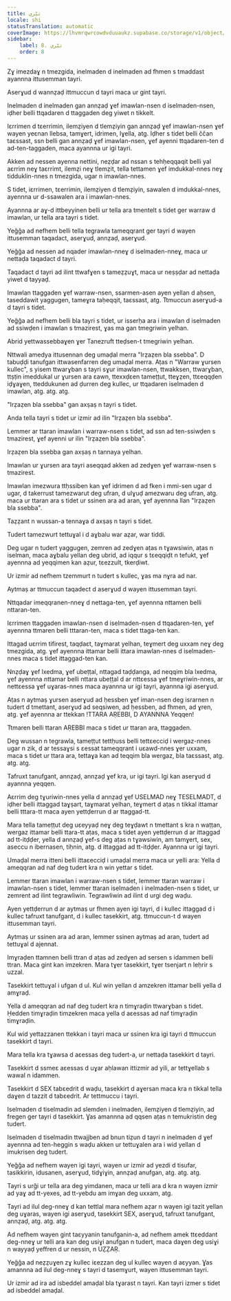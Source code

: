 ```yaml
---
title: تيّري
locale: shi
statusTranslation: automatic
coverImage: https://lhvmrqwrcowdvduuaukz.supabase.co/storage/v1/object/public/strapi-uploads/small_cover-educacion-fundamental.webp-2d51a7828a2b1309555be27f7e2a61a0.webp
sidebar:
    label: 8. تيّري
    order: 8
---
```

Zɣ imezdaɣ n tmezgida, inelmaden d inelmaden ad fhmen s tmaddast ayannna ittusemman tayri.

Aserɣud d wannẓaḍ ittmuccun d tayri maca ur gint tayri.

Inelmaden d inelmaden gan annẓaḍ ɣef imawlan-nsen d iselmaden-nsen, iḍher belli ttqadaren d ttaggaden deg yiwet n tikkelt.

Iɛrrimen d tɛerrimin, ilemẓiyen d tlemẓiyin gan annẓaḍ ɣef imawlan-nsen ɣef wayen yeɛnan llebsa, tamɣert, idrimen, lɣella, atg. Iḍher s tidet belli ččan taɛssast, ssn belli gan annẓaḍ ɣef imawlan-nsen, ɣef ayenni ttqadaren-ten d ad-ten-taggaden, maca ayannna ur igi tayri.

Akken ad nessen ayenna nettini, neẓḍar ad nssan s tehḥeqqaqit belli yal aɛrrim neɣ taɛrrimt, ilemẓi neɣ tlemẓit, tella tettamen ɣef imdukkal-nnes neɣ tidduklin-nnes n tmezgida, ugar n imawlan-nnes.

S tidet, iɛrrimen, tɛerrimin, ilemẓiyen d tlemẓiyin, sawalen d imdukkal-nnes, ayennna ur d-ssawalen ara i imawlan-nnes.

Ayannna ar aɣ-d ittbeyyinen belli ur tella ara tmentelt s tidet ger warraw d imawlan, ur tella ara tayri s tidet.

Yeǧǧa ad nefhem belli tella tegrawla tameqqrant ger tayri d wayen ittusemman taqadact, aserɣud, annẓaḍ, aserɣud.

Yeǧǧa ad nessen ad nqader imawlan-nneɣ d iselmaden-nneɣ, maca ur nettaḍa taqadact d tayri.

Taqadact d tayri ad ilint ttwafɣen s tameẓẓuɣt, maca ur neṣṣḍar ad nettaḍa yiwet d tayyaḍ.

Imawlan ttaggaden ɣef warraw-nsen, ssarmen-asen ayen yellan d aḥsen, taseddawit yaggugen, tameɣra taḥeqqit, taɛssast, atg. Ttmuccun aserɣud-a d tayri s tidet.

Yeǧǧa ad nefhem belli bla tayri s tidet, ur isserḥa ara i imawlan d iselmaden ad ssiwḍen i imawlan s tmazirest, ɣas ma gan tmegriwin yelhan.

Abrid yettwassebbaɣen ɣer Tanezruft tteḍsen-t tmegriwin yelhan.

Nttwali amedya ittusennan deg umaḍal merra "Irẓaẓen bla ssebba". D tabuḍḍi tanufgan ittwasenfarren deg umaḍal merra. Aṭas n "Warraw ɣursen kullec", s yisem ttwarɣban s tayri sɣur imawlan-nsen, ttwakksen, ttwarɣban, ttṣṭin imeddukal ur ɣursen ara ɛawn, ttexxḍɛen tameṭṭut, tteɣẓen, ttɛeqqḍen iḍɣaɣen, tteddukunen ad ḍurren deg kullec, ur ttqadaren iselmaden d imawlan, atg. atg. atg.

"Irẓaẓen bla ssebba" gan axṣaṣ n tayri s tidet.

Anda tella tayri s tidet ur izmir ad ilin "Irẓaẓen bla ssebba".

Lemmer ar ttaran imawlan i warraw-nsen s tidet, ad ssn ad ten-ssiwḍen s tmazirest, ɣef ayenni ur ilin "Irẓaẓen bla ssebba".

Irẓaẓen bla ssebba gan axṣaṣ n tannaya yelhan.

Imawlan ur ɣursen ara tayri aseqqad akken ad zedɣen ɣef warraw-nsen s tmazirest.

Imawlan imezwura ttḥssiben kan ɣef idrimen d ad fken i mmi-sen ugar d ugar, d takerrust tamezwarut deg ufran, d ulɣuḍ amezwaru deg ufran, atg. maca ur ttaran ara s tidet ur ssinen ara ad aran, ɣef ayennna llan "Irẓaẓen bla ssebba".

Taẓẓant n wussan-a tennaɣa d axṣaṣ n tayri s tidet.

Tudert tamezwurt tettuɣal i d aɣbalu war aẓar, war tiddi.

Deg ugar n tudert yaggugen, zemren ad zedɣen aṭas n tɣawsiwin, aṭas n iselman, maca aɣbalu yellan deg ubrid, ad iqqur s tɛeqqiḍt n tefukt, ɣef ayennna ad yeqqimen kan aẓur, tɛezzult, tkerḍiwt.

Ur izmir ad nefhem tzemmurt n tudert s kullec, ɣas ma nɣra ad nar.

Aytmaṣ ar ttmuccun taqadect d aserɣud d wayen ittusemman tayri.

Nttqadar imeqqranen-nneɣ d nettaga-ten, ɣef ayennna nttamen belli nttaran-ten.

Iɛrrimen ttaggaden imawlan-nsen d iselmaden-nsen d ttqadaren-ten, ɣef ayennna ttmaren belli tttaran-ten, maca s tidet ttaga-ten kan.

Ittagad uɛrrim tifirest, taqḍaɛt, taɣmarat yelhan, teɣmert deg uxxam neɣ deg tmezgida, atg. ɣef ayennna ittamar belli ittara imawlan-nnes d iselmaden-nnes maca s tidet ittaggad-ten kan.

Nnẓḍaɣ ɣef lxedma, ɣef ubeṭṭal, nttagad taḍḍanga, ad neqqim bla lxedma, ɣef ayennna nttamar belli nttara ubeṭṭal d ar nttɛessa ɣef tmeɣriwin-nnes, ar nettɛessa ɣef uɣaras-nnes maca ayannna ur igi tayri, ayannna igi aserɣud.

Aṭas n aytmaṣ ɣursen aserɣud ad ḥessben ɣef iman-nsen deg israrnen n tudert d tmettant, aserɣud ad seqsiwen, ad ḥessben, ad fhmen, ad ɣren, atg. ɣef ayennna ar ttekkan !TTARA AṚEBBI, D AYANNNA Yeqqen!

Ttmaren belli ttaran AṚEBBI maca s tidet ur ttaran ara, ttaggaden.

Deg wussan n tegrawla, tameṭṭut tettḥuss belli tettɛecciḍ i wergaz-nnes ugar n zik, d ar tessaɣsi s ɛessat tameqqrant i uɛawd-nnes ɣer uxxam, maca s tidet ur ttara ara, tettaɣa kan ad teqqim bla wergaz, bla taɛssast, atg. atg. atg.

Tafruxt tanufgant, annẓaḍ, annẓaḍ ɣef kra, ur igi tayri. Igi kan aserɣud d ayannna yeqqen.

Aɛrrim deg tɣuriwin-nnes yella d annẓaḍ ɣef USELMAD neɣ TESELMADT, d iḍher belli ittaggad taɣṣart, taɣmarat yelhan, teɣmert d aṭas n tikkal ittamar belli tttara-tt maca ayen yettḍerrun d ar ttaggad-tt.

Mara tella tameṭṭut deg uɛeyyaḍ neɣ deg teɣḍawt n tmettant s kra n waṭṭan, wergaz ittamar belli ttara-tt aṭas, maca s tidet ayen yettḍerrun d ar ittaggad ad tt-itḍḍer, yella d annẓaḍ ɣef-s deg aṭas n tɣawsiwin, am tamɣert, sex, aseccu n ibernasen, tiḥnin, atg. d ittaggad ad tt-itḍḍer. Ayannna ur igi tayri.

Umaḍal merra itteni belli ittaɛecciḍ i umaḍal merra maca ur yelli ara: Yella d ameqqran ad naf deg tudert kra n win yettar s tidet.

Lemmer ttaran imawlan i warraw-nsen s tidet, lemmer ttaran warraw i imawlan-nsen s tidet, lemmer ttaran iselmaden i inelmaden-nsen s tidet, ur zemrent ad ilint tegrawliwin. Tegrawliwin ad ilint d urgi deg waḍu.

Ayen yettḍerrun d ar aytmaṣ ur fhmen ayen igi tayri, d i kullec ittaggad d i kullec tafruxt tanufgant, d i kullec tasekkirt, atg. ttmuccun-t d wayen ittusemman tayri.

Aytmaṣ ur ssinen ara ad aran, lemmer ssinen aytmaṣ ad aran, tudert ad tettuɣal d ajennat.

Imɣraḍen ttamnen belli ttran d aṭas ad zedɣen ad sersen s idammen belli ttran. Maca gint kan imzekren. Mara tɣer tasekkirt, tɣer tsenjart n leḥrir s uzzal.

Tasekkirt tettuɣal i ufgan d ul. Kul win yellan d amzekren ittamar belli yella d amɣraḍ.

Yella d ameqqran ad naf deg tudert kra n timɣraḍin ttwarɣban s tidet. Ḥedden timɣraḍin timzekren maca yella d aɛessas ad naf timɣraḍin timɣraḍin.

Kul wid yettazzanen ttekkan i tayri maca ur ssinen kra igi tayri d ttmuccun tasekkirt d tayri.

Mara tella kra tɣawsa d aɛessas deg tudert-a, ur nettaḍa tasekkirt d tayri.

Tasekkirt d ssmeɛ aɛessas d uɣar aḥlawan ittizmir ad yili, ar tettɣellab s wawal n idammen.

Tasekkirt d SEX tabɛedrit d waḍu, tasekkirt d aɣersan maca kra n tikkal tella daɣen d tazzit d tabɛedrit. Ar tettmuccu i tayri.

Iselmaden d tiselmadin ad slemden i inelmaden, ilemẓiyen d tlemẓiyin, ad fregen ger tayri d tasekkirt. Ɣas amannna ad qqsen aṭas n temukristin deg tudert.

Iselmaden d tiselmadin ttwajjben ad bnun tiẓun d tayri n inelmaden d ɣef ayennna ad ten-heggin s waḍu akken ur tettuɣalen ara i wid yellan d imukrisen deg tudert.

Yeǧǧa ad nefhem wayen igi tayri, wayen ur izmir ad yezdi d tisufar, tasikkirin, idusanen, aserɣud, tidɣiɣin, annẓaḍ anufgan, atg. atg. atg.

Tayri s urǧi ur tella ara deg yimdanen, maca ur telli ara d kra n wayen izmir ad yaɣ ad tt-yexes, ad tt-yebdu am imɣan deg uxxam, atg.

Tayri ad ilul deg-nneɣ d kan tettlal mara nefhem aẓar n wayen igi tazit yellan deg uɣaras, wayen igi aserɣud, tasekkirt SEX, aserɣud, tafruxt tanufgant, annẓaḍ, atg. atg. atg.

Ad nefhem wayen gint taɛyyanin tanufganin-a, ad nefhem amek ttɛeddant deg-nneɣ ur telli ara kan deg usiɣi anufgan n tudert, maca daɣen deg usiɣi n wayyaḍ yeffren d ur nessin, n UẒẒAṚ.

Yeǧǧa ad neẓẓuɣen zɣ kullec iɛezzan deg ul kullec wayen d aɛyyan. Ɣas amannna ad ilul deg-nneɣ s tayri d tasemɣurt, wayen ittusemman tayri.

Ur izmir ad ira ad isbeddel amaḍal bla tɣarast n tayri. Kan tayri izmer s tidet ad isbeddel amaḍal.

